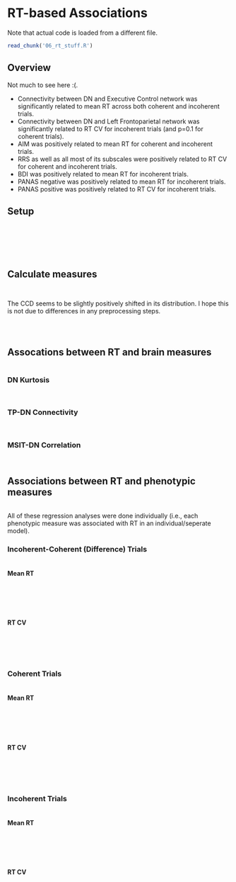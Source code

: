 # RT-based Associations

Note that actual code is loaded from a different file.

```r
read_chunk('06_rt_stuff.R')
```

## Overview

Not much to see here :(.

* Connectivity between DN and Executive Control network was significantly related to mean RT across both coherent and incoherent trials.
* Connectivity between DN and Left Frontoparietal network was significantly related to RT CV for incoherent trials (and p=0.1 for coherent trials).
* AIM was positively related to mean RT for coherent and incoherent trials.
* RRS as well as all most of its subscales were positively related to RT CV for coherent and incoherent trials.
* BDI was positively related to mean RT for incoherent trials.
* PANAS negative was positively related to mean RT for incoherent trials.
* PANAS positive was positively related to RT CV for incoherent trials.

## Setup

```r
```

```r
```

```r
```

```r
```

```r
```

```r
```

## Calculate measures

```r
```

```r
```

The CCD seems to be slightly positively shifted in its distribution. I hope this is not due to differences in any preprocessing steps.

```r
```

```r
```

```r
```

## Assocations between RT and brain measures

```r
```

### DN Kurtosis

```r
```

```r
```

### TP-DN Connectivity

```r
```

```r
```

### MSIT-DN Correlation

```r
```

```r
```

## Associations between RT and phenotypic measures

```r
```

All of these regression analyses were done individually (i.e., each phenotypic measure was associated with RT in an individual/seperate model).

### Incoherent-Coherent (Difference) Trials

```r
```

#### Mean RT

```r
```

```r
```

```r
```

```r
```

```r
```

#### RT CV

```r
```

```r
```

```r
```

```r
```

```r
```

### Coherent Trials

```r
```

#### Mean RT

```r
```

```r
```

```r
```

```r
```

```r
```

#### RT CV

```r
```

```r
```

```r
```

```r
```

```r
```

### Incoherent Trials

```r
```

#### Mean RT

```r
```

```r
```

```r
```

```r
```

```r
```

#### RT CV

```r
```

```r
```

```r
```

```r
```

```r
```
